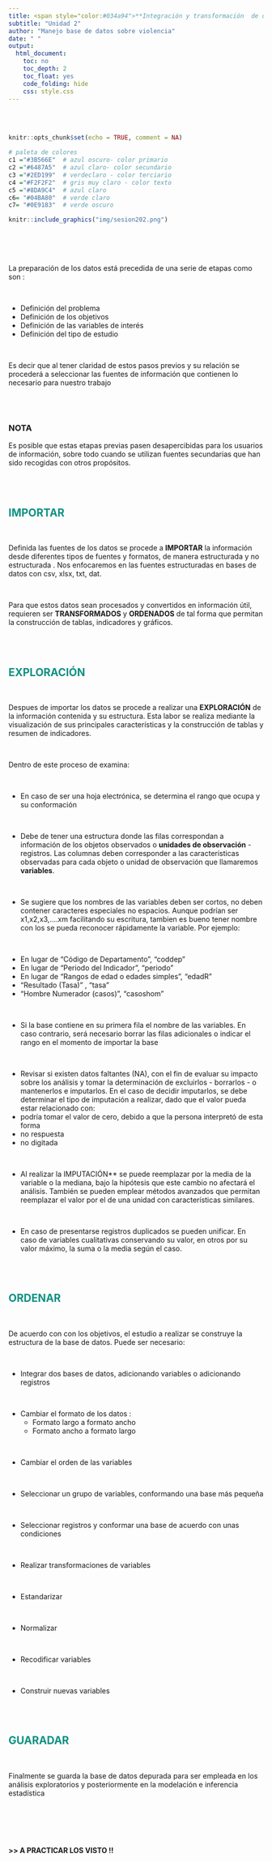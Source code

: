 ```yaml
---
title: <span style="color:#034a94">**Integración y transformación  de datos**</span> 
subtitle: "Unidad 2"
author: "Manejo base de datos sobre violencia"
date: " "
output:
  html_document:
    toc: no
    toc_depth: 2
    toc_float: yes
    code_folding: hide
    css: style.css
---
```


<br/><br/>

```r
knitr::opts_chunk$set(echo = TRUE, comment = NA)

# paleta de colores
c1 ="#3B566E"  # azul oscuro- color primario 
c2 ="#6487A5"  # azul claro- color secundario
c3 ="#2ED199"  # verdeclaro - color terciario
c4 ="#F2F2F2"  # gris muy claro - color texto
c5 ="#8DA9C4"  # azul claro 
c6= "#04BA80"  # verde claro
c7= "#0E9183"  # verde oscuro
```



```r
knitr::include_graphics("img/sesion202.png")
```

</br></br></br>

La preparación de los datos está precedida de una serie de etapas como son :

</br>

* Definición del problema 
* Definición de los objetivos 
* Definición de las variables de interés
* Definición del tipo de estudio 

</br>

Es decir que al tener claridad de estos pasos previos y su relación se procederá a seleccionar las fuentes de información que contienen lo necesario para nuestro trabajo 

<br/></br>

<div class="content-box-green">
### **NOTA**

Es posible que estas etapas previas pasen desapercibidas para los usuarios de información, sobre todo cuando se utilizan fuentes secundarias que han sido recogidas con otros propósitos.

</div>

<br/><br/>


## <span style="color:#0E9183">**IMPORTAR**</span>

</br>

Definida las fuentes de los datos se procede a **IMPORTAR** la información desde diferentes tipos de fuentes y formatos, de manera estructurada y no estructurada . Nos enfocaremos en las fuentes estructuradas en bases de datos con csv, xlsx, txt, dat. 

</br>

Para que estos datos sean procesados y convertidos en información útil, requieren ser **TRANSFORMADOS** y **ORDENADOS** de tal forma que permitan la construcción de tablas, indicadores y gráficos.


<br/></br>

## <span style="color:#0E9183">**EXPLORACIÓN**</span>

</br>

Despues de importar los datos se procede a realizar una **EXPLORACIÓN** de la información contenida y su estructura.  Esta labor se realiza mediante la visualización de sus principales características y la construcción de tablas y resumen de indicadores.

</br>

Dentro de este proceso de examina:

</br>

* En caso de ser una hoja electrónica, se determina el rango que ocupa y su conformación

</br>

* Debe de tener una estructura donde las filas correspondan a información de los objetos observados o **unidades de observación** - registros. Las columnas deben corresponder a las caracteristicas observadas para cada objeto o unidad de observación que llamaremos **variables**.

</br>

* Se sugiere que los nombres de las variables deben ser cortos, no deben contener caracteres especiales no espacios. Aunque podrían ser x1,x2,x3,....xm facilitando su escritura, tambien es bueno tener nombre con los se pueda reconocer rápidamente la variable. Por ejemplo:  

</br>

  * En lugar de "Código de Departamento", "coddep"
  * En lugar de "Periodo del Indicador", "periodo"                  
  * En lugar de "Rangos de edad o edades simples", "edadR"
  * "Resultado (Tasa)" , "tasa"
  * "Hombre Numerador (casos)", "casoshom"

</br>

* Si la base contiene en su primera fila el nombre de las variables. En caso contrario, será necesario borrar las filas adicionales o indicar el rango en el momento de importar la base

</br>

* Revisar si existen datos faltantes (NA), con el fin de evaluar su impacto sobre los análisis y tomar la determinación de excluirlos - borrarlos - o mantenerlos e imputarlos. En el caso de decidir imputarlos, se debe determinar el tipo de imputación a realizar, dado que el valor pueda estar relacionado con: 
* podría tomar el valor de cero, debido a que la persona interpretó de esta forma
* no respuesta
* no digitada

</br>

* Al realizar la IMPUTACIÓN**  se puede reemplazar por la media de la variable o la mediana, bajo la hipótesis que este cambio no afectará el análisis. También se pueden emplear métodos avanzados que permitan reemplazar el valor por el de una unidad con características similares.

</br>

* En caso de presentarse registros duplicados se pueden unificar. En caso de variables cualitativas conservando su valor, en otros por su valor máximo, la suma o la media según el caso.

</br></br>

## <span style="color:#0E9183">**ORDENAR**</span>

</br>

De acuerdo con con los objetivos, el estudio a realizar se construye la estructura de la base de datos. Puede ser necesario: 

</br>

* Integrar dos bases de datos, adicionando variables o adicionando registros

</br>

* Cambiar el formato de los datos :
  * Formato largo a formato ancho
  * Formato ancho a formato largo

</br>

* Cambiar el orden de las variables

</br>

* Seleccionar un grupo de variables, conformando una base más pequeña

</br>

* Seleccionar registros y conformar una base de acuerdo con unas condiciones

</br>

* Realizar transformaciones de variables

</br>

* Estandarizar

</br>

* Normalizar

</br>

* Recodificar variables

</br>

* Construir nuevas variables

<br/></br>

## <span style="color:#0E9183">**GUARADAR**</span>

</br>

Finalmente se guarda la base de datos depurada para ser empleada en los análisis exploratorios y posteriormente en la modelación e inferencia estadística


<br/></br><br/></br>

**>>    A PRACTICAR LOS VISTO  !!**




